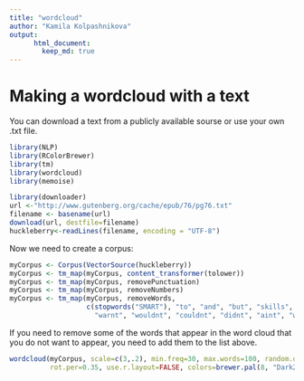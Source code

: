 ```yaml
---
title: "wordcloud"
author: "Kamila Kolpashnikova"  
output:  
      html_document:  
        keep_md: true 
---
```


# Making a wordcloud with a text

You can download a text from a publicly available sourse or use your own .txt file.

```r
library(NLP)
library(RColorBrewer)
library(tm)
library(wordcloud)
library(memoise)

library(downloader) 
url <-"http://www.gutenberg.org/cache/epub/76/pg76.txt"
filename <- basename(url)
download(url, destfile=filename)
huckleberry<-readLines(filename, encoding = "UTF-8")
```

Now we need to create a corpus:

```r
myCorpus <- Corpus(VectorSource(huckleberry))
myCorpus <- tm_map(myCorpus, content_transformer(tolower))
myCorpus <- tm_map(myCorpus, removePunctuation)
myCorpus <- tm_map(myCorpus, removeNumbers)
myCorpus <- tm_map(myCorpus, removeWords,
                   c(stopwords("SMART"), "to", "and", "but", "skills", "dont", 
                     "warnt", "wouldnt", "couldnt", "didnt", "aint", "wont"))
```

If you need to remove some of the words that appear in the word cloud that you do not want to appear, you need to add them to the list above.

```r
wordcloud(myCorpus, scale=c(3,.2), min.freq=30, max.words=100, random.order=FALSE,
          rot.per=0.35, use.r.layout=FALSE, colors=brewer.pal(8, "Dark2"))
```

